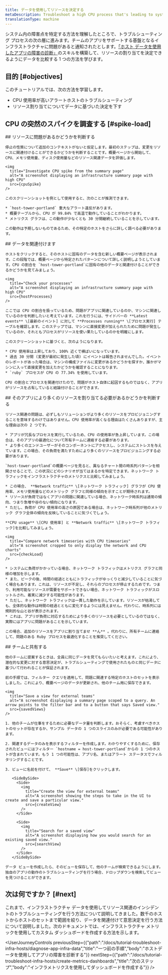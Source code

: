```yaml
---
title: データを使用してリソースを決定する
metaDescription: Troubleshoot a high CPU process that's leading to system outages.
translationType: machine
---
```








システム内の障害点を特定する方法を理解したところで、トラブルシューティング プロセスの次の層に進みます。チームのアプリをサポートする基盤となるインフラストラクチャに問題があると通知されたとします。[「ホスト データを使用したアプリの障害の診断」](/docs/tutorial-diagnose-infra-bottlenecks/diagnose-app-infra-data)のスキルを構築して、リソースの割り当てを決定できるようにデータを比較する 1 つの方法を学びます。

## 目的 [#objectives]

このチュートリアルでは、次の方法を学習します。

* CPU 使用率が高いアラートホストのトラブルシューティング
* リソース割り当てについてデータに基づいた決定を下す

## CPU の突然のスパイクを調査する [#spike-load]

<Steps>
  <Step>
    ## リソースに問題があるかどうかを判断する

    停止の性質について追加のコンテキストがないと仮定します。最初のステップは、変更をリソースに関連付けることができるかどうかを判断することです。概要ページから開始して、CPU、メモリ使用量、ディスク使用量などのリソース関連データを評価します。

    <img
      title="Investigate CPU spike from the summary page"
      alt="A screenshot displaying an infrastructure summary page with high CPU"
      src={cpuSpike}
    />

    このスクリーンショットを例として使用すると、次のことが推測できます。

    * `host-tower-portland` 重大なアラート違反があります。
    * 概要テーブルから、CPU が 99.84% で高温で動作していることがわかります。
    * メトリクス グラフは、この動作が少なくとも 30 分間継続していることを示しています。

    この動作は予期しないものであるため、その特定のホストをさらに詳しく調べる必要があります。
  </Step>

  <Step>
    ## データを関連付けます

    ホストをクリックすると、そのホストに固有のデータを含む新しい概要ページが表示されます。この段階では、概要ページから特定されたパターンについて詳しく説明しようとしています。CPU の割合を `host-tower-portland`に固有の他のデータと関連付けることができるかどうかを見てみましょう。

    <img
      title="Check your processes"
      alt="A screenshot displaying an infrastructure summary page with high CPU"
      src={hostProcesses}
    />

    ここでは CPU の割合を扱っているため、問題がアプリに関連しているのか、マシンに関連しているのかを判断したいと考えています。これを行うには、サイドバーの **Latest events** \[最新のイベント] に対して **Processes running** \[プロセス実行] テーブルを確認します。このステップでは、マシンに直接変更が加えられたために問題が発生しているのか、それともプロセスがリソースを使い果たしているのかを明確にします。

    このスクリーンショットに基づくと、次のようになります。

    * CPU 使用率は上昇しており、100% 近くで横ばいになっています。
    * 過去 30 分間 (変更が最初に発生した頃) にイベントは報告されませんでした。イベントのレポートがあった場合は、マシンの構成ファイルに変更があるかどうかを探すか、誰かがマシンに入って直接変更を加えたかどうかを確認することになります。
    * `ruby` プロセスが CPU の 77.34% を使用しています。

    CPU の割合とプロセスを関連付けたので、問題がホスト自体に起因するものではなく、アプリがリソースを占有していると結論付けることができます。
  </Step>

  <Step>
    ## そのアプリにより多くのリソースを割り当てる必要があるかどうかを判断する

    リソース関連の問題は、必ずしもソリューションがより多くのリソースをプロビジョニングすることを意味するわけではありません。CPU 使用率が高くなる理由はたくさんありますが、主な理由は次の 2 つです。

    * アプリが冗長なプロセスを実行しているため、CPU の使用率が急上昇しています。この場合は、そのアプリの最適化について所有チームに連絡する必要があります。
    * より多くのエンドユーザーがそのコンポーネントにアクセスし、システムにストレスを与えています。この場合、その負荷を満たすためにより多くのリソースをプロビジョニングする必要があります。

    `host-tower-portland`の概要ページを見ると、異なるチャート間の時系列パターンを相関させることで、この状況にどのシナリオが当てはまるかを特定できます。ネットワーク トラフィックをインフラストラクチャのメトリクスと比較してみましょう。

    * この場合、 **Network traffic** \[ネットワーク トラフィック] グラフが CPU 使用率、メモリ使用量などのメトリック グラフと同様の傾向を示すことが期待されます。
    * リソースが負荷ではなくアプリの問題に関連している場合、ネットワーク時系列は通常の傾向、つまり急増や谷のない傾向になります。
    * ただし、負荷が CPU 使用率の高さの原因である場合は、ネットワーク時系列が他のメトリック グラフ全体の傾向を反映していることに気づくでしょう。

    **CPU usage** \[CPU 使用率] と **Network traffic** \[ネットワーク トラフィック]を比較してみましょう。

    <img
      title="Compare network timeseries with CPU timeseries"
      alt="A screenshot cropped to only display the network and CPU charts"
      src={checkLoad}
    />

    * システムに負荷がかかっている場合、ネットワーク トラフィックはメトリクス グラフと同様の増加を示します。
    * また、ピークの後、時間の経過とともにトラフィックがゆっくりと減少していることに気づく場合もあります。これは、リソースが不足し、それらのプロセスが停止するためです。つまり、利用可能なリソースが需要をサポートできない場合、ネットワーク トラフィックがスロットルされ、着実に減少する可能性があります。
    * ただし、ネットワーク トラフィックは一貫した動作を示しています。リソースが枯渇しても、全体的な動作は時間の経過とともに変化するようには見えません。代わりに、時系列には規則的な山と谷が表示されます。
    * これは、アプリが負荷に対応するためにより多くのリソースを必要としているのではなく、実際にはアプリに問題があることを示しています。

    この場合、追加のリソースをアプリに割り当てませ **ん** 。代わりに、所有チームに連絡して、問題のある Ruby プロセスを最適化することを推奨してください。
  </Step>

  <Step>
    ## チームと共有する

    他のチームに提案するときは、全員に同じデータを見てもらいたいと考えます。これにより、潜在的な変更に対する意思決定が、トラブルシューティングで使用されたものと同じデータに基づいて行われることが保証されます。

    前の手順では、フィルター クエリを適用して、問題に関連する特定のホストのセットを表示しました。これにより、概要ページのデータが更新され、他のチーム用に保存できます。

    <img
      title="Save a view for external teams"
      alt="A screenshot displaying a summary page scoped to a query. An arrow points to the filter bar and to a button that says Saved view."
      src={savedViews}
    />

    1. 他のチームが仕事をするために必要なデータ量を判断します。おそらく、考慮すべきホストのセットが存在するか、サンプル データの 1 つのスライスのみが必要である可能性があります。

    2. 関連するデータのみを表示するフィルターを作成します。わかりやすくするために、保存されたビューにはフィルター `hostname = host-tower-portland`からの 1 つのホストが含まれています。もう 1 つの可能性は、アプリ名、またはアラート ステータスでフィルタリングすることです。

    3. ビューに名前を付けて、 **Save** \[保存]をクリックします。

       <SideBySide>
         <Side>
           <img
             title="Create the view for external teams"
             alt="A screenshot showing the steps to take in the UI to create and save a particular view."
             src={createView}
           />
         </Side>

         <Side>
           <img
             title="Search for a saved view"
             alt="A screenshot displaying how you would search for an existing saved view."
             src={searchView}
           />
         </Side>
       </SideBySide>

    データ ビューを作成したら、そのビューを保存して、他のチームが検索できるようにします。独自のアプリの動作のトラブルシューティングを行う場合、ドロップダウンを検索してビューを見つけることができます。
  </Step>
</Steps>

## 次は何ですか？ [#next]

これまで、インフラストラクチャ データを使用してリソース関連のインシデントのトラブルシューティングを行う方法について説明してきました。数千のホストからホストのセットまで範囲を絞り、データを関連付けて意思決定を行う方法について説明しました。次のドキュメントでは、インフラストラクチャ メトリックを使用してカスタム ダッシュボードを作成する方法を示します。

<UserJourneyControls
  previousStep={{"path":"/docs/tutorial-troubleshoot-infra-hosts/diagnose-app-infra-data","title":"一つ前の手順","body":"ホストデータを使用してアプリの障害を診断する"}}
  nextStep={{"path":"/docs/tutorial-troubleshoot-infra-hosts/create-metrics-dashboards","title":"次のステップ","body":"インフラメトリクスを使用してダッシュボードを作成する"}}
/>